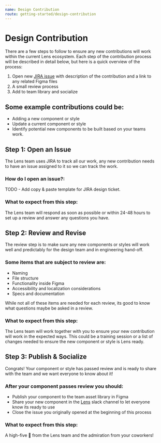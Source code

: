 ```yaml
---
name: Design Contribution
route: getting-started/design-contribution
---
```


# Design Contribution

There are a few steps to follow to ensure any new contributions will work within the current Lens ecosystem. Each step of the contribution process will be described in detail below, but here is a quick overview of the process:

1. Open new [JIRA issue](https://looker.atlassian.net/secure/RapidBoard.jspa?rapidView=148&view=planning.nodetail) with description of the contribution and a link to any related Figma files
2. A small review process
3. Add to team library and socialize

## Some example contributions could be:

- Adding a new component or style
- Update a current component or style
- Identify potential new components to be built based on your teams work.

## Step 1: Open an Issue

The Lens team uses JIRA to track all our work, any new contribution needs to have an issue assigned to it so we can track the work.

### How do I open an issue?:

TODO - Add copy & paste template for JIRA design ticket.

### What to expect from this step:

The Lens team will respond as soon as possible or within 24-48 hours to set up a review and answer any questions you have.

## Step 2: Review and Revise

The review step is to make sure any new components or styles will work well and predictably for the design team and in engineering hand-off.

### Some items that are subject to review are:

- Naming
- File structure
- Functionality inside Figma
- Accessibility and localization considerations
- Specs and documentation

While not all of these items are needed for each review, its good to know what questions maybe be asked in a review.

### What to expect from this step:

The Lens team will work together with you to ensure your new contribution will work in the expected ways. This could be a training session or a list of changes needed to ensure the new component or style is Lens ready.

## Step 3: Publish & Socialize

Congrats! Your component or style has passed review and is ready to share with the team and we want everyone to know about it!

### After your component passes review you should:

- Publish your component to the team asset library in Figma
- Share your new component in the [Lens](https://looker.slack.com/messages/C9NHFLY0G) slack channel to let everyone know its ready to use
- Close the issue you originally opened at the beginning of this process

### What to expect from this step:

A high-five 🙌 from the Lens team and the admiration from your coworkers!
